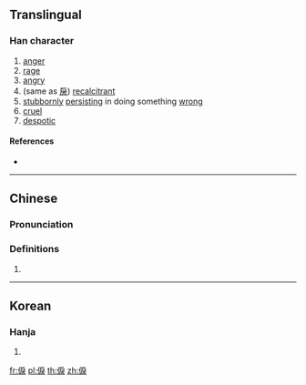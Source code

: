 {{character info/new}}
==Translingual==

===Han character===
{{Han char|rn=9|rad=人|as=08|sn=10|four=|canj=OISK|ids=⿰亻戾}}

# [[anger]]
# [[rage]]
# [[angry]]
# (same as [[戾]]) [[recalcitrant]]
# [[stubbornly]] [[persist]]ing in doing something [[wrong]]
# [[cruel]]
# [[despotic]]

====References====
* {{Han ref|kx=0107.240|hdz=10184.080|uh=3466|ud=13414}}

----

==Chinese==
{{zh-forms}}

===Pronunciation===
{{zh-pron
|m=lì
|c=leoi6
|mc=
|oc=
|ma=
|cat=n,a
}}

===Definitions===
{{zh-hanzi}}

# {{rfdef|lang=zh}}

----

==Korean==

===Hanja===
{{ko-hanja|hangeul=[[려]]([[여]])|rv=ryeo(yeo)|mr=ryŏ(yŏ)|y=lye(<sup>l</sup>ye)|eumhun=성내다|ehrv=seongnaeda|ehmr=sŏngnaeda|ehy=sengnayta}}

# {{defn|lang=ko|sort=人08}}

[[fr:㑦]]
[[pl:㑦]]
[[th:㑦]]
[[zh:㑦]]